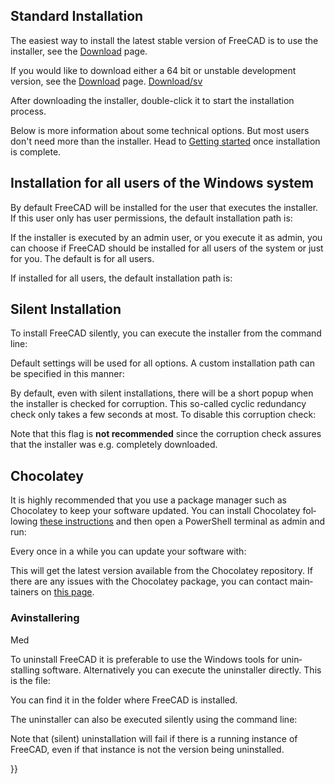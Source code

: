 <languages/>

<div lang="en" dir="ltr" class="mw-content-ltr">
{{Docnav
|[[Feature_list|Feature list]]
|[[Installing_on_Linux|Installing on Linux]]
}}
</div>

{{TOCright}}

<div lang="en" dir="ltr" class="mw-content-ltr">
== Standard Installation ==
</div>

<div lang="en" dir="ltr" class="mw-content-ltr">
The easiest way to install the latest stable version of FreeCAD is to use the installer, see the [[Download|Download]] page.
</div>

<div class="mw-translate-fuzzy">
If you would like to download either a 64 bit or unstable development version, see the [[Download]] page. [[Download/sv|Download/sv]]
</div>

<div lang="en" dir="ltr" class="mw-content-ltr">
After downloading the installer, double-click it to start the installation process.
</div>

<div lang="en" dir="ltr" class="mw-content-ltr">
Below is more information about some technical options. But most users don't need more than the installer. Head to [[Getting_started|Getting started]] once installation is complete.
</div>

<div lang="en" dir="ltr" class="mw-content-ltr">
== Installation for all users of the Windows system ==
</div>

<div lang="en" dir="ltr" class="mw-content-ltr">
By default FreeCAD will be installed for the user that executes the installer. If this user only has user permissions, the default installation path is:
: {{FileName|C:\Users\<username>\AppData\Local\Programs\FreeCAD X.YY}}
</div>

<div lang="en" dir="ltr" class="mw-content-ltr">
If the installer is executed by an admin user, or you execute it as admin, you can choose if FreeCAD should be installed for all users of the system or just for you. The default is for all users.
</div>

<div lang="en" dir="ltr" class="mw-content-ltr">
If installed for all users, the default installation path is:
: {{FileName|C:\Program Files\FreeCAD X.YY}}
</div>

<div lang="en" dir="ltr" class="mw-content-ltr">
== Silent Installation ==
</div>

<div lang="en" dir="ltr" class="mw-content-ltr">
To install FreeCAD silently, you can execute the installer from the command line:
</div>

{{Code|lang=text|code=
FreeCAD-~.exe /S
}}
<div lang="en" dir="ltr" class="mw-content-ltr">
Default settings will be used for all options. A custom installation path can be specified in this manner:
</div>

{{Code|lang=text|code=
FreeCAD-~.exe /S /D=A path to FreeCAD with spaces
}}

<div lang="en" dir="ltr" class="mw-content-ltr">
By default, even with silent installations, there will be a short popup when the installer is checked for corruption. This so-called cyclic redundancy check only takes a few seconds at most. To disable this corruption check:
</div>

{{Code|lang=text|code=
FreeCAD-~.exe /S /NCRC
}}

<div lang="en" dir="ltr" class="mw-content-ltr">
Note that this {{Incode|/NCRC}} flag is '''not recommended''' since the corruption check assures that the installer was e.g. completely downloaded.
</div>

<div lang="en" dir="ltr" class="mw-content-ltr">
== Chocolatey ==
</div>

<div lang="en" dir="ltr" class="mw-content-ltr">
It is highly recommended that you use a package manager such as Chocolatey to keep your software updated. You can install Chocolatey following [https://chocolatey.org/install these instructions] and then open a PowerShell terminal as admin and run:
</div>

{{Code|lang=text|code=
choco install freecad
}} 

<div lang="en" dir="ltr" class="mw-content-ltr">
Every once in a while you can update your software with:
</div>

{{Code|lang=text|code=
choco upgrade freecad
}}

<div lang="en" dir="ltr" class="mw-content-ltr">
This will get the latest version available from the Chocolatey repository. If there are any issues with the Chocolatey package, you can contact maintainers on [https://chocolatey.org/packages/freecad this page].
</div> 

<span id="Uninstallation"></span>
=== Avinstallering ===
Med

<div lang="en" dir="ltr" class="mw-content-ltr">
To uninstall FreeCAD it is preferable to use the Windows tools for uninstalling software. Alternatively you can execute the uninstaller directly. This is the file:
: {{FileName|Uninstall-FreeCAD.exe}}
You can find it in the folder where FreeCAD is installed.
</div>

<div lang="en" dir="ltr" class="mw-content-ltr">
The uninstaller can also be executed silently using the command line:
</div>

{{Code|lang=text|code=
Uninstall-FreeCAD.exe /S}}

<div lang="en" dir="ltr" class="mw-content-ltr">
Note that (silent) uninstallation will fail if there is a running instance of FreeCAD, even if that instance is not the version being uninstalled.
</div>


<div class="mw-translate-fuzzy">
{{docnav/sv|Feature list/sv|Install on Unix/sv}}
</div>

{{Userdocnavi{{#translation:}}}}